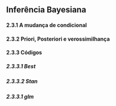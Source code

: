 ## Inferência Bayesiana

#### 2.3.1 A mudança de condicional

#### 2.3.2 Priori, Posteriori e verossimilhança

#### 2.3.3 Códigos

##### 2.3.3.1 Best

##### 2.3.3.2 Stan

##### 2.3.3.1 glm